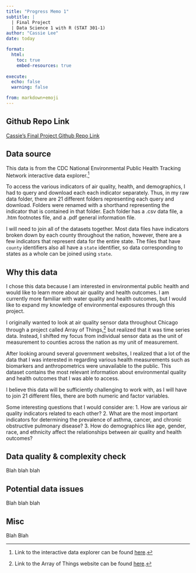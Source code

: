 ```yaml
---
title: "Progress Memo 1"
subtitle: |
  | Final Project 
  | Data Science 1 with R (STAT 301-1)
author: "Cassie Lee"
date: today

format:
  html:
    toc: true
    embed-resources: true
    
execute:
  echo: false
  warning: false

from: markdown+emoji 
---
```


::: {.callout-tip icon=false}

## Github Repo Link

[Cassie's Final Project Github Repo Link](https://github.com/stat301-1-2023-fall/final-project-1-cassielee2025.git)

:::

## Data source

This data is from the CDC National Environmental Public Health Tracking Network interactive data explorer.^[Link to the interactive data explorer can be found [here](http://www.cdc.gov/ephtracking).] 

To access the various indicators of air quality, health, and demographics, I had to query and download each each indicator separately. Thus, in my raw data folder, there are 21 different folders representing each query and download. Folders were renamed with a shorthand representing the indicator that is contained in that folder. Each folder has a .csv data file, a .htm footnotes file, and a .pdf general information file. 

I will need to join all of the datasets together. Most data files have indicators broken down by each county throughout the nation, however, there are a few indicators that represent data for the entire state. The files that have `county` identifiers also all have a `state` identifier, so data corresponding to states as a whole can be joined using `state`.

## Why this data

I chose this data because I am interested in environmental public health and would like to learn more about air quality and health outcomes. I am currently more familiar with water quality and health outcomes, but I would like to expand my knowledge of environmental exposures through this project. 

I originally wanted to look at air quality sensor data throughout Chicago through a project called Array of Things,^[Link to the Array of Things website can be found [here](https://arrayofthings.github.io/index.html).] but realized that it was time series data. Instead, I shifted my focus from individual sensor data as the unit of measurement to counties across the nation as my unit of measurement. 

After looking around several government websites, I realized that a lot of the data that I was interested in regarding various health measurements such as biomarkers and anthropometrics were unavailable to the public. This dataset contains the most relevant information about environmental quality and health outcomes that I was able to access.

I believe this data will be sufficiently challenging to work with, as I will have to join 21 different files, there are both numeric and factor variables. 

Some interesting questions that I would consider are:
1. How are various air quality indicators related to each other?
2. What are the most important indicators for determining the prevalence of asthma, cancer, and chronic obstructive pulmonary disease?
3. How do demographics like age, gender, race, and ethnicity affect the relationships between air quality and health outcomes?

## Data quality & complexity check

Blah blah blah

## Potential data issues

Blah blah blah

## Misc

Blah Blah
